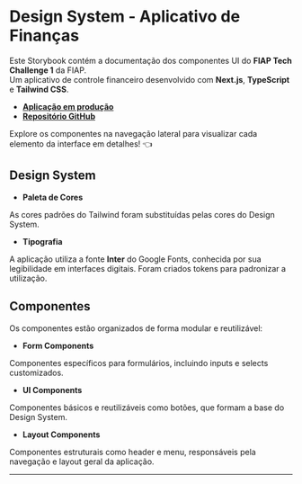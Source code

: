 
<Meta title='FIAP Tech Challenge' />

# Design System - Aplicativo de Finanças

Este Storybook contém a documentação dos componentes UI do **FIAP Tech Challenge 1** da FIAP. <br/>
Um aplicativo de controle financeiro desenvolvido com **Next.js**, **TypeScript** e **Tailwind CSS**.<br/>

- **[Aplicação em produção](https://fiap-tc-1.vercel.app/)**
- **[Repositório GitHub](https://github.com/M0nicaVaz/fiap-tc-1)**

Explore os componentes na navegação lateral para visualizar cada elemento da
interface em detalhes! 👈

## Design System

- **Paleta de Cores**

As cores padrões do Tailwind foram substituídas pelas cores do Design System.

- **Tipografia**

A aplicação utiliza a fonte **Inter** do Google Fonts, conhecida por sua legibilidade em interfaces digitais. Foram criados tokens para padronizar a utilização.

## Componentes

Os componentes estão organizados de forma modular e reutilizável:

- **Form Components**

Componentes específicos para formulários, incluindo inputs e selects customizados.

- **UI Components**

Componentes básicos e reutilizáveis como botões, que formam a base do Design System.

- **Layout Components**

Componentes estruturais como header e menu, responsáveis pela navegação e layout geral da aplicação.

---
